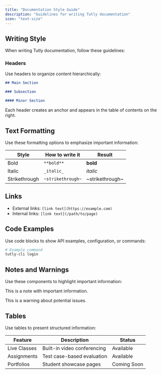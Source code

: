 ```yaml
---
title: "Documentation Style Guide"
description: "Guidelines for writing Tutly documentation"
icon: "text-size"
---
```


## Writing Style

When writing Tutly documentation, follow these guidelines:

### Headers

Use headers to organize content hierarchically:

```md
## Main Section

### Subsection

#### Minor Section
```

<Tip>
  Each header creates an anchor and appears in the table of contents on the
  right.
</Tip>

## Text Formatting

Use these formatting options to emphasize important information:

| Style         | How to write it   | Result          |
| ------------- | ----------------- | --------------- |
| Bold          | `**bold**`        | **bold**        |
| Italic        | `_italic_`        | _italic_        |
| Strikethrough | `~strikethrough~` | ~strikethrough~ |

## Links

- External links: `[link text](https://example.com)`
- Internal links: `[link text](/path/to/page)`

## Code Examples

Use code blocks to show API examples, configuration, or commands:

```bash
# Example command
tutly-cli login
```

## Notes and Warnings

Use these components to highlight important information:

<Note>This is a note with important information.</Note>

<Warning>This is a warning about potential issues.</Warning>

## Tables

Use tables to present structured information:

| Feature      | Description                 | Status      |
| ------------ | --------------------------- | ----------- |
| Live Classes | Built-in video conferencing | Available   |
| Assignments  | Test case-based evaluation  | Available   |
| Portfolios   | Student showcase pages      | Coming Soon |
